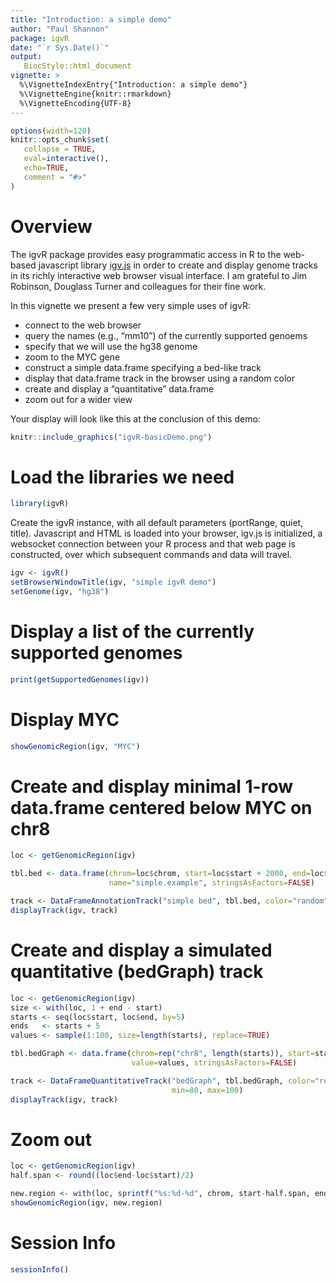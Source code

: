 ```yaml
---
title: "Introduction: a simple demo"
author: "Paul Shannon"
package: igvR
date: "`r Sys.Date()`"
output:
   BiocStyle::html_document
vignette: >
  %\VignetteIndexEntry{"Introduction: a simple demo"}
  %\VignetteEngine{knitr::rmarkdown}
  %\VignetteEncoding{UTF-8}
---
```


<style>
.main-container { width: 1200px; max-width:2800px;}
</style>


```r
options(width=120)
knitr::opts_chunk$set(
   collapse = TRUE,
   eval=interactive(),
   echo=TRUE,
   comment = "#>"
)
```


# Overview

The igvR package provides easy programmatic access in R to the web-based javascript library
[igv.js](https://github.com/igvteam/igv.js) in order to create and display genome tracks in its richly
interactive web browser visual interface.  I am grateful to Jim Robinson, Douglass Turner and
colleagues for their fine work.

In this vignette we present a few very simple uses of igvR:

  - connect to the web browser
  - query the names (e.g., "mm10") of the currently supported genoems
  - specify that we will use the hg38 genome
  - zoom to the MYC gene
  - construct a simple data.frame specifying a bed-like track
  - display that data.frame track in the browser using a random color
  - create and display a "quantitative" data.frame
  - zoom out for a wider view

Your display will look like this at the conclusion of this demo:

```r
knitr::include_graphics("igvR-basicDemo.png")
```

# Load the libraries we need

```r
library(igvR)
```

Create the igvR instance, with all default parameters (portRange, quiet, title).  Javascript and HTML is loaded into
your browser, igv.js is initialized, a websocket connection between your R process and that web page is constructed,
over which subsequent commands and data will travel.

```r
igv <- igvR()
setBrowserWindowTitle(igv, "simple igvR demo")
setGenome(igv, "hg38")
```

# Display a list of the currently supported genomes
```r
print(getSupportedGenomes(igv))
```



# Display MYC
```r
showGenomicRegion(igv, "MYC")
```

# Create and display  minimal 1-row data.frame centered below MYC on chr8

```r
loc <- getGenomicRegion(igv)

tbl.bed <- data.frame(chrom=loc$chrom, start=loc$start + 2000, end=loc$end-2000,
                      name="simple.example", stringsAsFactors=FALSE)

track <- DataFrameAnnotationTrack("simple bed", tbl.bed, color="random")
displayTrack(igv, track)
```

# Create and display a simulated quantitative (bedGraph) track

```r
loc <- getGenomicRegion(igv)
size <- with(loc, 1 + end - start)
starts <- seq(loc$start, loc$end, by=5)
ends   <- starts + 5
values <- sample(1:100, size=length(starts), replace=TRUE)

tbl.bedGraph <- data.frame(chrom=rep("chr8", length(starts)), start=starts, end=ends,
                           value=values, stringsAsFactors=FALSE)

track <- DataFrameQuantitativeTrack("bedGraph", tbl.bedGraph, color="red", autoscale=FALSE,
                                    min=80, max=100)
displayTrack(igv, track)

```
# Zoom out 

```r
loc <- getGenomicRegion(igv)
half.span <- round((loc$end-loc$start)/2)

new.region <- with(loc, sprintf("%s:%d-%d", chrom, start-half.span, end+half.span))
showGenomicRegion(igv, new.region)
```

# Session Info

```r
sessionInfo()
````

